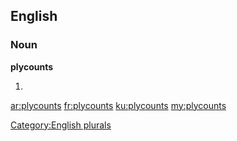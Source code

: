 ==English==

===Noun===
'''plycounts'''

# {{plural of|plycount}}

[[Category:English plurals]]

[[ar:plycounts]]
[[fr:plycounts]]
[[ku:plycounts]]
[[my:plycounts]]